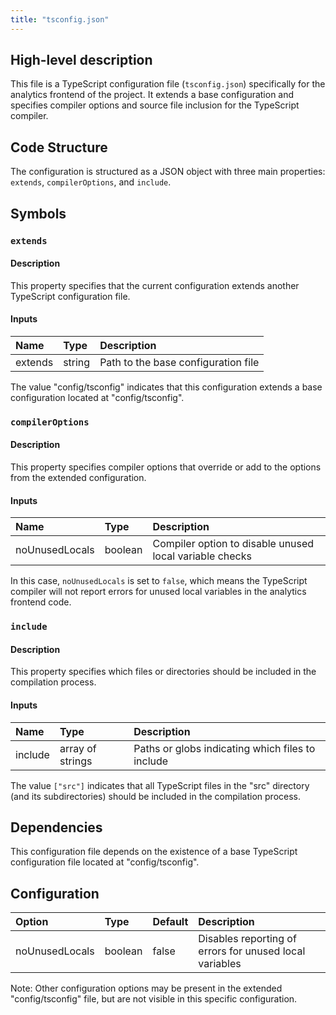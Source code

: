 ```yaml
---
title: "tsconfig.json"
---
```


## High-level description
This file is a TypeScript configuration file (`tsconfig.json`) specifically for the analytics frontend of the project. It extends a base configuration and specifies compiler options and source file inclusion for the TypeScript compiler.

## Code Structure
The configuration is structured as a JSON object with three main properties: `extends`, `compilerOptions`, and `include`.

## Symbols

### `extends`
#### Description
This property specifies that the current configuration extends another TypeScript configuration file.

#### Inputs
| Name | Type | Description |
|:-----|:-----|:------------|
| extends | string | Path to the base configuration file |

The value "config/tsconfig" indicates that this configuration extends a base configuration located at "config/tsconfig".

### `compilerOptions`
#### Description
This property specifies compiler options that override or add to the options from the extended configuration.

#### Inputs
| Name | Type | Description |
|:-----|:-----|:------------|
| noUnusedLocals | boolean | Compiler option to disable unused local variable checks |

In this case, `noUnusedLocals` is set to `false`, which means the TypeScript compiler will not report errors for unused local variables in the analytics frontend code.

### `include`
#### Description
This property specifies which files or directories should be included in the compilation process.

#### Inputs
| Name | Type | Description |
|:-----|:-----|:------------|
| include | array of strings | Paths or globs indicating which files to include |

The value `["src"]` indicates that all TypeScript files in the "src" directory (and its subdirectories) should be included in the compilation process.

## Dependencies
This configuration file depends on the existence of a base TypeScript configuration file located at "config/tsconfig".

## Configuration
| Option | Type | Default | Description |
|:-------|:-----|:--------|:------------|
| noUnusedLocals | boolean | false | Disables reporting of errors for unused local variables |

Note: Other configuration options may be present in the extended "config/tsconfig" file, but are not visible in this specific configuration.